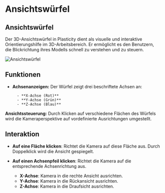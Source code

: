 # Ansichtswürfel

## Ansichtswürfel

Der 3D-Ansichtswürfel in Plasticity dient als visuelle und interaktive Orientierungshilfe im 3D-Arbeitsbereich. Er ermöglicht es den Benutzern, die Blickrichtung ihres Modells schnell zu verstehen und zu steuern.

![Ansichtswürfel](/img/view-cube.png)

## Funktionen

- **Achsenanzeigen:** Der Würfel zeigt drei beschriftete Achsen an:

        - **X-Achse (Rot)**
        - **Y-Achse (Grün)**
        - **Z-Achse (Blau)**

**Ansichtssteuerung:** Durch Klicken auf verschiedene Flächen des Würfels wird die Kameraperspektive auf vordefinierte Ausrichtungen umgestellt.

## Interaktion

- **Auf eine Fläche klicken**: Richtet die Kamera auf diese Fläche aus. Durch Doppelklick wird die Ansicht gespiegelt.

- **Auf einen Achsenpfeil klicken**: Richtet die Kamera auf die entsprechende Achsenrichtung aus.
    - **X-Achse**: Kamera in die rechte Ansicht ausrichten.
    - **Y-Achse**: Kamera in die Rückansicht ausrichten.
    - **Z-Achse**: Kamera in die Draufsicht ausrichten.
